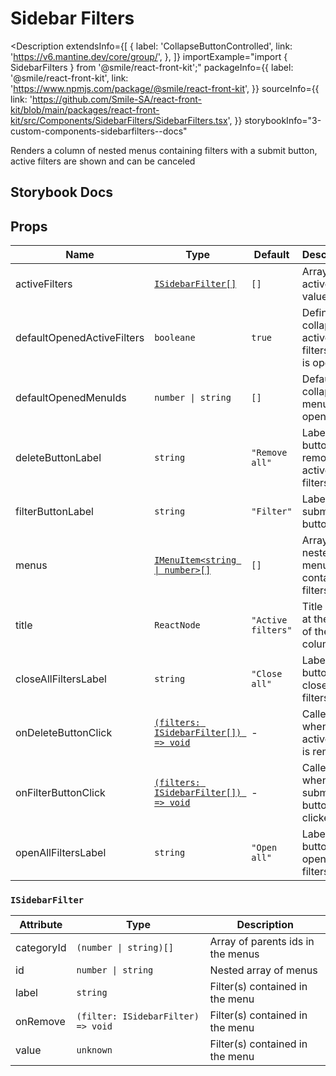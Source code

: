 # Sidebar Filters

<Description
  extendsInfo={[
    {
      label: 'CollapseButtonControlled',
      link: 'https://v6.mantine.dev/core/group/',
    },
  ]}
  importExample="import { SidebarFilters } from '@smile/react-front-kit';"
  packageInfo={{
    label: '@smile/react-front-kit',
    link: 'https://www.npmjs.com/package/@smile/react-front-kit',
  }}
  sourceInfo={{
    link: 'https://github.com/Smile-SA/react-front-kit/blob/main/packages/react-front-kit/src/Components/SidebarFilters/SidebarFilters.tsx',
  }}
  storybookInfo="3-custom-components-sidebarfilters--docs"
>
  Renders a column of nested menus containing filters with a submit button,
  active filters are shown and can be canceled
</Description>

## Storybook Docs

<StorybookEmbed
  storyId="3-custom-components-sidebarfilters--docs"
  height="4380"
/>

## Props

| Name                       | Type                                                        | Default            | Description                                         |
| -------------------------- | ----------------------------------------------------------- | ------------------ | --------------------------------------------------- |
| activeFilters              | [`ISidebarFilter[]`](#isidebarfilter)                       | `[]`               | Array of active filter values                       |
| defaultOpenedActiveFilters | `booleane`                                                  | `true`             | Define if collapse of active filters tags is opened |
| defaultOpenedMenuIds       | `number \| string`                                          | `[]`               | Default collapse menu opened                        |
| deleteButtonLabel          | `string`                                                    | `"Remove all"`     | Label of button that removes all active filters     |
| filterButtonLabel          | `string`                                                    | `"Filter"`         | Label of submit button                              |
| menus                      | [`IMenuItem<string \| number>[]`](./sidebar-menu#imenuitem) | `[]`               | Array of nested menus containing filters            |
| title                      | `ReactNode`                                                 | `"Active filters"` | Title shown at the top of the column                |
| closeAllFiltersLabel       | `string`                                                    | `"Close all"`      | Label of button close all filters                   |
| onDeleteButtonClick        | [`(filters: ISidebarFilter[]) => void`](#isidebarfilter)    | -                  | Called when an active filter is removed             |
| onFilterButtonClick        | [`(filters: ISidebarFilter[]) => void`](#isidebarfilter)    | -                  | Called when submit button is clicked                |
| openAllFiltersLabel        | `string`                                                    | `"Open all"`       | Label of button open all filters                    |

### `ISidebarFilter`

| Attribute  | Type                               | Description                       |
| ---------- | ---------------------------------- | --------------------------------- |
| categoryId | `(number \| string)[]`             | Array of parents ids in the menus |
| id         | `number \| string`                 | Nested array of menus             |
| label      | `string`                           | Filter(s) contained in the menu   |
| onRemove   | `(filter: ISidebarFilter) => void` | Filter(s) contained in the menu   |
| value      | `unknown`                          | Filter(s) contained in the menu   |
